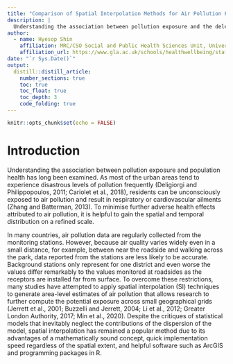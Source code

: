 ```yaml
---
title: "Comparison of Spatial Interpolation Methods for Air Pollution Prediction: `gstat` and `mgcv`"
description: |
  Understanding the association between pollution exposure and the deleterious effect on population health is a vital precursor for modelling. However, there has been less comparisons of spatial interpolations (SIs) for pollution predictions due to different assumptions and mathematical processes. In addition, SI has been provided in a coarse temporal scale which is difficult to understand the dynamics of exposure by mobility patterns and seasonal effects. This paper aims to compare spatial interpolation methods to predict air pollution at a finer temporal scale. 57 pollution stations around Seoul, S.Korea were collected for the comparison between Universal Kriging using `gstat` and Generalised Additive Model using `mgcv`, with additional weights on road layers as an effect of roadside pollution fields. Neither of the interpolation methods was noticeably superior to the other, but the sparse station data meant that only very smoothed large-scale fields could be recovered, which did not accurately represent the extremes observed at individual stations.
author:
  - name: Hyesop Shin
    affiliation: MRC/CSO Social and Public Health Sciences Unit, University of Glasgow, UK, G12 8TB
    affiliation_url: https://www.gla.ac.uk/schools/healthwellbeing/staff/hyesopshin/
date: "`r Sys.Date()`"
output: 
  distill::distill_article:
    number_sections: true
    toc: true
    toc_float: true
    toc_depth: 3
    code_folding: true
---
```


```r
knitr::opts_chunk$set(echo = FALSE)
```

# Introduction
Understanding the association between pollution exposure and population health has long been examined. As most of the urban areas tend to experience disastrous levels of pollution frequently (Deligiorgi and Philippopoulos, 2011; Cariolet et al., 2018), residents can be unconsciously exposed to air pollution and result in respiratory or cardiovascular ailments (Zhang and Batterman, 2013). To minimise further adverse health effects attributed to air pollution, it is helpful to gain the spatial and temporal distribution on a refined scale.


In many countries, air pollution data are regularly collected from the monitoring stations. However, because air quality varies widely even in a small distance, for example, between near the roadside and walking across the park, data reported from the stations are less likely to be accurate. Background stations only represent for one district and even worse the values differ remarkably to the values monitored at roadsides as the receptors are installed far from surface. To overcome these restrictions, many studies have attempted to apply spatial interpolation (SI) techniques to generate area-level estimates of air pollution that allows research to further compute the potential exposure across small geographical grids (Jerrett et al., 2001; Buzzelli and Jerrett, 2004; Li et al., 2012; Greater London Authority, 2017; Min et al., 2020). Despite the critiques of statistical models that inevitably neglect the contributions of the dispersion of the model, spatial interpolation has remained a popular method due to its advantages of a mathematically sound concept, quick implementation speed regardless of the spatial extent, and helpful software such as ArcGIS and programming packages in R.





